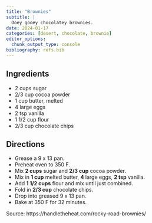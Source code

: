 ```yaml
---
title: "Brownies"
subtitle: |
  Ooey gooey chocolatey brownies.
date: 2024-01-17
categories: [desert, chocolate, brownie]
editor_options:
  chunk_output_type: console
bibliography: refs.bib
---
```


## Ingredients

* 2 cups sugar
* 2/3 cup cocoa powder
* 1 cup butter, melted
* 4 large eggs
* 2 tsp vanilla
* 1 1/2 cup flour
* 2/3 cup chocolate chips

## Directions

* Grease a 9 x 13 pan.
* Preheat oven to 350 F.
* Mix **2 cups** sugar and **2/3 cup** cocoa powder.
* Mix in **1 cup** melted butter, **4** large eggs, **2 tsp** vanilla.
* Add **1 1/2 cups** flour and mix until just combined.
* Fold in **2/3 cup** chocolate chips.
* Drop into greased 9 x 13 pan.
* Bake at 350 F for 32 minutes.

Source: https://handletheheat.com/rocky-road-brownies/
